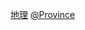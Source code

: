 {{Catnav|頁面分類|各種主題的頁面分類|依中国各省来作的分类}}
{{Catnav|頁面分類|...|各國地理|中国地理|中国区域地理}}
{{Commons category|Geography of China by region}}

[[Category:按中国省份分类|地理]]
[[Category:中国区域地理|@Province]]